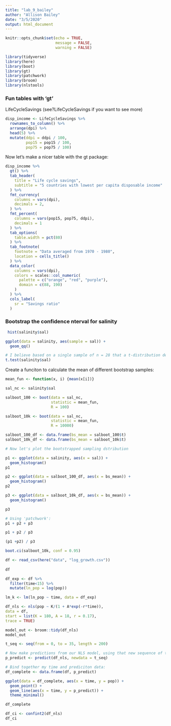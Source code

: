```yaml
---
title: "lab_9_bailey"
author: "Allison Bailey"
date: "3/5/2020"
output: html_document
---
```


```r
knitr::opts_chunk$set(echo = TRUE,
                      message = FALSE,
                      warning = FALSE)
```

```r
library(tidyverse)
library(here)
library(boot)
library(gt)
library(patchwork)
library(broom)
library(nlstools)
```


### Fun tables with 'gt'

LifeCycleSavings (see?LifeCycleSavings if you want to see more)

```r

disp_income <- LifeCycleSavings %>%
  rownames_to_column() %>%
  arrange(dpi) %>%
  head(5) %>%
  mutate(ddpi = ddpi / 100,
         pop15 = pop15 / 100,
         pop75 = pop75 / 100)

```

Now let's make a nicer table with the gt package:


```r
disp_income %>%
  gt() %>%
  tab_header(
    title = "Life cycle savings",
    subtitle = "5 countries with lowest per capita disposable income"
  ) %>%
  fmt_currency(
    columns = vars(dpi),
    decimals = 2,
  ) %>%
  fmt_percent(
    columns = vars(pop15, pop75, ddpi),
    decimals = 1
  ) %>%
  tab_options(
    table.width = pct(80)
  ) %>%
  tab_footnote(
    footnote = "Data averaged from 1970 - 1980",
    location = cells_title()
  ) %>%
  data_color(
    columns = vars(dpi),
    colors = scales::col_numeric(
      palette = c("orange", "red", "purple"),
      domain = c(88, 190)
    )
  ) %>%
  cols_label(
    sr = "Savings ratio"
  )

```

### Bootstrap the confidence nterval for salinity

```r


 hist(salinity$sal)

ggplot(data = salinity, aes(sample = sal)) +
  geom_qq()

# I believe based on a single sample of n = 28 that a t-distribution describes the sampling distribution!
t.test(salinity$sal)
```
Create a funciton to calculate the mean of different bootstrap samples:

```r
mean_fun <- function(x, i) {mean(x[i])}

sal_nc <- salinity$sal

salboot_100 <- boot(data = sal_nc,
                    statistic = mean_fun,
                    R = 100)

salboot_10k <- boot(data = sal_nc,
                    statistic = mean_fun,
                    R = 10000)

salboot_100_df <- data.frame(bs_mean = salboot_100$t)
salboot_10k_df <- data.frame(bs_mean = salboot_10k$t)

# Now let's plot the bootstrapped sampling dstribution

p1 <- ggplot(data = salinity, aes(x = sal)) +
  geom_histogram()
p1

p2 <- ggplot(data = salboot_100_df, aes(x = bs_mean)) +
  geom_histogram()
p2

p3 <- ggplot(data = salboot_10k_df, aes(x = bs_mean)) +
  geom_histogram()

p3

# Using 'patchwork':
p1 + p2 + p3

p1 + p2 / p3

(p1 +p2) / p3


```


```r
boot.ci(salboot_10k, conf = 0.95)
```


```r
df <- read_csv(here("data", "log_growth.csv"))
               
df

df_exp <- df %>%
  filter(time<15) %>%
  mutate(ln_pop = log(pop))

lm_k <- lm(ln_pop ~ time, data = df_exp)
```

```r
df_nls <- nls(pop ~ K/(1 + A*exp(-r*time)),
data = df, 
start = list(K = 180, A = 18, r = 0.17),
trace = TRUE)

model_out <- broom::tidy(df_nls)
model_out
```

```r
t_seq <- seq(from = 0, to = 35, length = 200)

# Now make predictions from our NLS model, using that new sequence of times:
p_predict <- predict(df_nls, newdata = t_seq)

# Bind together my time and prediciton data:
df_complete <- data.frame(df, p_predict)

ggplot(data = df_complete, aes(x = time, y = pop)) +
  geom_point() +
  geom_line(aes(x = time, y = p_predict)) +
  theme_minimal()

df_complete

```

```r

df_ci <- confint2(df_nls)
df_ci

```

